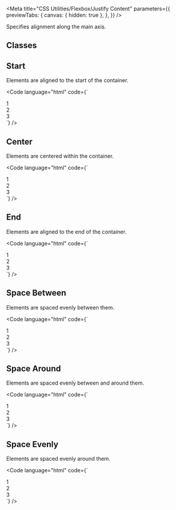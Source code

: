 
<Meta
  title="CSS Utilities/Flexbox/Justify Content"
  parameters={{
    previewTabs: {
      canvas: { hidden: true },
    },
  }}
/>

<Banner label="Justify Content" section="CSS Utilities" color="green" />

<Lead>Specifies alignment along the main axis.</Lead>

## Classes

<CssFlexboxJustifyContent />

## Start

Elements are aligned to the start of the container.

<Code
  language="html"
  code={`
<div class="is-flex is-justify-content-start is-flex-flex-wrap fg-normal">
    <div class="has-background-green-3 has-radius-normal p-normal">1</div>
    <div class="has-background-green-3 has-radius-normal p-normal">2</div>
    <div class="has-background-green-3 has-radius-normal p-normal">3</div>
</div>
`}
/>


## Center

Elements are centered within the container.

<Code
  language="html"
  code={`
<div class="is-flex is-justify-content-center is-flex-flex-wrap fg-normal">
    <div class="has-background-green-3 has-radius-normal p-normal">1</div>
    <div class="has-background-green-3 has-radius-normal p-normal">2</div>
    <div class="has-background-green-3 has-radius-normal p-normal">3</div>
</div>
`}
/>

## End

Elements are aligned to the end of the container.

<Code
  language="html"
  code={`
<div class="is-flex is-justify-content-end is-flex-flex-wrap fg-normal">
    <div class="has-background-green-3 has-radius-normal p-normal">1</div>
    <div class="has-background-green-3 has-radius-normal p-normal">2</div>
    <div class="has-background-green-3 has-radius-normal p-normal">3</div>
</div>
`}
/>

## Space Between

Elements are spaced evenly between them.

<Code
  language="html"
  code={`
<div class="is-flex is-justify-content-space-between is-flex-flex-wrap fg-normal">
    <div class="has-background-green-3 has-radius-normal p-normal">1</div>
    <div class="has-background-green-3 has-radius-normal p-normal">2</div>
    <div class="has-background-green-3 has-radius-normal p-normal">3</div>
</div>
`}
/>

## Space Around

Elements are spaced evenly between and around them.

<Code
  language="html"
  code={`
<div class="is-flex is-justify-content-space-around is-flex-flex-wrap fg-normal">
    <div class="has-background-green-3 has-radius-normal p-normal">1</div>
    <div class="has-background-green-3 has-radius-normal p-normal">2</div>
    <div class="has-background-green-3 has-radius-normal p-normal">3</div>
</div>
`}
/>

## Space Evenly

Elements are spaced evenly around them.

<Code
  language="html"
  code={`
<div class="is-flex is-justify-content-space-evenly is-flex-flex-wrap fg-normal">
    <div class="has-background-green-3 has-radius-normal p-normal">1</div>
    <div class="has-background-green-3 has-radius-normal p-normal">2</div>
    <div class="has-background-green-3 has-radius-normal p-normal">3</div>
</div>
`}
/>

<Footer>
  <LinkCards>
    <LinkCard
      pageTitle="Foundation/Grid"
      description="The Baloise Design System grid system is a fully responsive and 12 column layout system with six default breakpoints and five container layouts"
    />
    <LinkCard
      pageTitle="Foundation/Design Tokens"
      description="We use design tokens to replace hard-coded values in order to ensure a better consistency"
    />
  </LinkCards>
</Footer>
